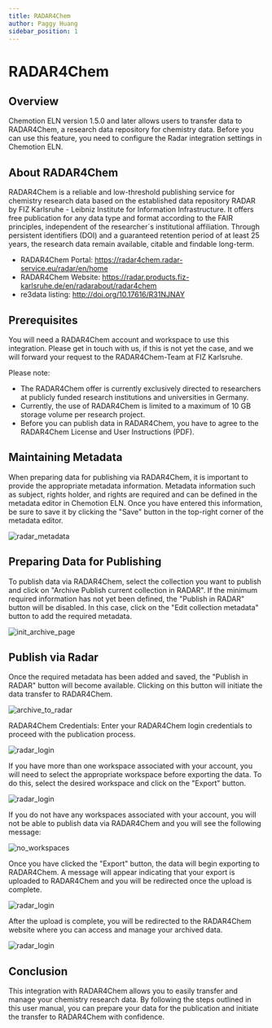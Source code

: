 ```yaml
---
title: RADAR4Chem
author: Paggy Huang
sidebar_position: 1
---
```


# RADAR4Chem

## Overview

Chemotion ELN version 1.5.0 and later allows users to transfer data to RADAR4Chem, a research data repository for chemistry data. Before you can use this feature, you need to configure the Radar integration settings in Chemotion ELN.

## About RADAR4Chem

RADAR4Chem is a reliable and low-threshold publishing service for chemistry research data based on the established data repository RADAR by FIZ Karlsruhe - Leibniz Institute for Information Infrastructure. It offers free publication for any data type and format according to the FAIR principles, independent of the researcher´s institutional affiliation. Through persistent identifiers (DOI) and a guaranteed retention period of at least 25 years, the research data remain available, citable and findable long-term.
 
*	RADAR4Chem Portal: https://radar4chem.radar-service.eu/radar/en/home
*	RADAR4Chem Website: https://radar.products.fiz-karlsruhe.de/en/radarabout/radar4chem
*	re3data listing: http://doi.org/10.17616/R31NJNAY

## Prerequisites
You will need a RADAR4Chem account and workspace to use this integration. Please get in touch with us, if this is not yet the case, and we will forward your request to the RADAR4Chem-Team at FIZ Karlsruhe. 

Please note: 
*	The RADAR4Chem offer is currently exclusively directed to researchers at publicly funded research institutions and universities in Germany.
*	Currently, the use of RADAR4Chem is limited to a maximum of 10 GB storage volume per research project.
*	Before you can publish data in RADAR4Chem, you have to agree to the RADAR4Chem License and User Instructions (PDF).

## Maintaining Metadata
When preparing data for publishing via RADAR4Chem, it is important to provide the appropriate metadata information. Metadata information such as subject, rights holder, and rights are required and can be defined in the metadata editor in Chemotion ELN. Once you have entered this information, be sure to save it by clicking the "Save" button in the top-right corner of the metadata editor.

![radar_metadata](/img/interfaces/radar_metadata.png)

## Preparing Data for Publishing
To publish data via RADAR4Chem, select the collection you want to publish and click on "Archive Publish current collection in RADAR". If the minimum required information has not yet been defined, the "Publish in RADAR" button will be disabled. In this case, click on the "Edit collection metadata" button to add the required metadata.

![init_archive_page](/img/interfaces/init_archive_page.png)

## Publish via Radar
Once the required metadata has been added and saved, the "Publish in RADAR" button will become available. Clicking on this button will initiate the data transfer to RADAR4Chem.

![archive_to_radar](/img/interfaces/archive_to_radar.png)

RADAR4Chem Credentials:
Enter your RADAR4Chem login credentials to proceed with the publication process.

![radar_login](/img/interfaces/radar_login.png)

If you have more than one workspace associated with your account, you will need to select the appropriate workspace before exporting the data. To do this, select the desired workspace and click on the "Export" button.

![radar_login](/img/interfaces/workspace_selection.png)

If you do not have any workspaces associated with your account, you will not be able to publish data via RADAR4Chem and you will see the following message:

![no_workspaces](/img/interfaces/no_workspaces.png)

Once you have clicked the "Export" button, the data will begin exporting to RADAR4Chem. A message will appear indicating that your export is uploaded to RADAR4Chem and you will be redirected once the upload is complete.

![radar_login](/img/interfaces/exporting.png)

After the upload is complete, you will be redirected to the RADAR4Chem website where you can access and manage your archived data.

![radar_login](/img/interfaces/redirect_radar.png)

## Conclusion
This integration with RADAR4Chem allows you to easily transfer and manage your chemistry research data. By following the steps outlined in this user manual, you can prepare your data for the publication and initiate the transfer to RADAR4Chem with confidence.
